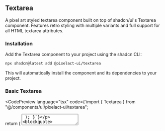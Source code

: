 
## Textarea

A pixel art styled textarea component built on top of shadcn/ui's Textarea component. Features retro styling with multiple variants and full support for all HTML textarea attributes.

### Installation

Add the Textarea component to your project using the shadcn CLI:

```bash
npx shadcn@latest add @pixelact-ui/textarea
```

This will automatically install the component and its dependencies to your project.

### Basic Textarea

<CodePreview 
  language="tsx"
  code={`import { Textarea } from "@/components/ui/pixelact-ui/textarea";

  return (
    <Textarea 
      placeholder="Enter your message..."
      rows={4}
    />
  );
}`}
>
  <Textarea placeholder="Enter your message..." rows={4} />
</CodePreview>

### Disabled Textarea

<CodePreview 
  language="tsx"
  code={`import { Textarea } from "@/components/ui/pixelact-ui/textarea";

  return (
    <Textarea 
      disabled
      placeholder="This textarea is disabled"
      rows={3}
    />
  );
}`}
>
  <Textarea disabled placeholder="This textarea is disabled" rows={3} />
</CodePreview>
